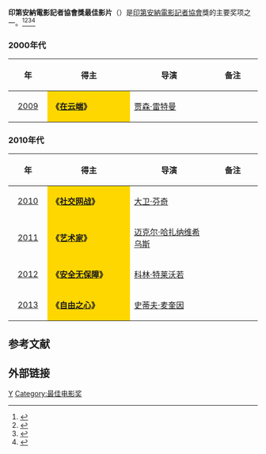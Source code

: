 '''印第安納電影記者協會獎最佳影片'''（{{lang-en|'''Indiana Film Journalists Association Award for Best Film'''}}）是[[印第安納電影記者協會|印第安納電影記者協會]]獎的主要奖项之一。<ref>{{cite web |url=http://ent.163.com/11/1214/08/7L7J9AF8000300B1.html |title=印第安纳影评人协会奖揭晓 影帝影后头衔爆冷 |accessdate=2011 |publisher=网易 |work= |language=zh-hans |archive-date=2020-01-31 |archive-url=https://web.archive.org/web/20200131154312/http://ent.163.com/11/1214/08/7L7J9AF8000300B1.html |dead-url=no }}</ref><ref>{{cite web |url=http://yule.sohu.com/20111213/n328819389.shtml |title=印第安纳影评人协会奖揭晓 影帝影后爆冷 |accessdate=2011 |publisher=搜狐网 |work= |language=zh-hans |archive-date=2020-01-31 |archive-url=https://web.archive.org/web/20200131154252/http://yule.sohu.com/20111213/n328819389.shtml |dead-url=no }}</ref><ref>{{cite web |url=http://ent.sina.com.cn/m/f/2010-12-13/17103175769.shtml |title=印第安纳影评人协会奖 《网战》《盗梦》平手 |accessdate=2010 |publisher=新浪网 |work= |language=zh-hans |archive-date=2020-04-24 |archive-url=https://web.archive.org/web/20200424051859/http://ent.sina.com.cn/m/f/2010-12-13/17103175769.shtml |dead-url=no }}</ref><ref>{{cite web |url=http://ent.sina.com.cn/m/f/2009-12-14/18232809969.shtml |title=印第安纳影评人奖揭晓 《八字没一撇》再领飞 |accessdate=2009 |publisher=新浪网 |work= |language=zh-hans |archive-date=2020-01-31 |archive-url=https://web.archive.org/web/20200131154241/http://ent.sina.com.cn/m/f/2009-12-14/18232809969.shtml |dead-url=no }}</ref>

=== 2000年代 ===
{| class="wikitable" width="95%" cellpadding="5"
|-
!width="100"|年
!width="350"|得主
!width="350"|导演
!width="200"|备注
|-
|style="text-align:center;"| [[第1届印第安納電影記者協會獎|2009]] ||  style="background:#FFD700;" |'''《[[在云端_(电影)|在云端]]》''' || [[贾森·雷特曼|贾森·雷特曼]] ||  
|}

=== 2010年代 ===
{| class="wikitable" width="95%" cellpadding="5"
|-
!width="100"|年
!width="350"|得主
!width="350"|导演
!width="200"|备注
|-
|style="text-align:center;"| [[第2届印第安納電影記者協會獎|2010]] ||  style="background:#FFD700;" | '''《[[社交网战|社交网战]]》''' || [[大卫·芬奇|大卫·芬奇]] ||  
|-
|style="text-align:center;"| [[第3届印第安納電影記者協會獎|2011]] ||  style="background:#FFD700;" | '''《[[艺术家_(电影)|艺术家]]》''' || [[迈克尔·哈扎纳维希乌斯|迈克尔·哈扎纳维希乌斯]] ||  
|-
|style="text-align:center;"| [[第4届印第安納電影記者協會獎|2012]] ||  style="background:#FFD700;" | '''《[[安全无保障|安全无保障]]》'''|| [[科林·特莱沃若|科林·特莱沃若]] || 
|-
|style="text-align:center;"| [[第5届印第安納電影記者協會獎|2013]] ||  style="background:#FFD700;" | '''《[[自由之心_(電影)|自由之心]]》''' || [[史蒂夫·麦奎因_(导演)|史蒂夫·麦奎因]]|| 
|}

==参考文献==
{{reflist}}

== 外部链接 ==
{{印第安納電影記者協會獎}}

[[Category:印第安纳影评人协会奖|Y]]
[[Category:最佳电影奖|Category:最佳电影奖]]